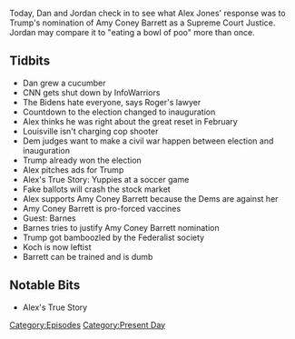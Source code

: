 {{DEFAULTSORT:
    #_EPISODE_0486:September 27, 2020
}}{{Episode
    | title           = September 27, 2020
    | caption         = Listen to this episode on [https://knowledgefight.libsyn.com/486-september-27-2020 Libsyn] [https://open.spotify.com/episode/3NbZHBP3E7MFXECcXyRuRe Spotify]
    | episodeNumber   = 486
    | length          = 01:16:01
    | airDate         = September 28, 2020
    | coverageDate    = September 27, 2020
    | episodeType     = [[:Category:Present Day|Present Day]]
    | appearance      = [[Amy Coney Barrett]], [[Robert Barnes]]
    | oocDrop         = This is a broadcast for serious people
    | previousEpisode = [[485: September 23-24, 2020]]
    | nextEpisode     = [[487: September 28, 2020]]
}}

{{Stub}}

Today, Dan and Jordan check in to see what Alex Jones' response was to Trump's nomination of Amy Coney Barrett as a Supreme Court Justice. Jordan may compare it to "eating a bowl of poo" more than once.

==Tidbits==

*Dan grew a cucumber
*CNN gets shut down by InfoWarriors
*The Bidens hate everyone, says Roger's lawyer
*Countdown to the election changed to inauguration
*Alex thinks he was right about the great reset in February
*Louisville isn't charging cop shooter
*Dem judges want to make a civil war happen between election and inauguration
*Trump already won the election
*Alex pitches ads for Trump
*Alex's True Story: Yuppies at a soccer game
*Fake ballots will crash the stock market
*Alex supports Amy Coney Barrett because the Dems are against her
*Amy Coney Barrett is pro-forced vaccines
*Guest: Barnes
*Barnes tries to justify Amy Coney Barrett nomination
*Trump got bamboozled by the Federalist society
*Koch is now leftist
*Barrett can be trained and is dumb

==Notable Bits==

*Alex's True Story

[[Category:Episodes]]
[[Category:Present Day]]
